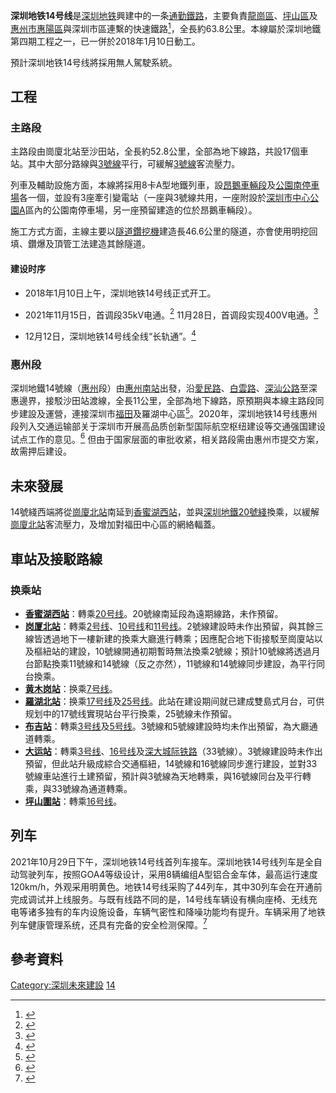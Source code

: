 {{SZ Future infrastructure}}
{{NoteTA
|G1 = Transport
|G2 = Unit
|1 = 布吉
}}
{{Infobox rail line
| name        = 深圳地鐵14號線
| other_name = 東部快綫／深惠線
| logo        = ShenzhenMetroLine14.svg
| logo_width  = 100px
| color       = {{深圳地铁色彩|14号线}}
| image       = 
| image_width = 
| image_alt   =
| caption     = 
| type        = [[城市軌道交通|城市軌道交通]]
| system      = [[深圳地鐵|深圳地鐵]]
| status      = 興建中
| locale      = {{CHN}}[[廣東省|廣東省]][[深圳市|深圳市]]及[[惠州市|惠州市]]
| start       = [[崗廈北站|崗廈北]]
| end         = [[新橋站（惠州市）|新橋]]
| stations    = 
| routes      = 1
| daily_ridership = 
| open        = 預計2022年
| close       = 
| owner       = [[深圳市地鐵集團|深圳市地鐵集團]]
| operator    = [[深圳市地鐵集團|深圳市地鐵集團]]
| character   = 地下
| depot       = [[昂鵝車輛段|昂鵝車輛段]]、[[公園南停車場|公園南停車場]]
| stock       = [[深圳地铁中车长客A型电动列车|深圳地铁中车长客A型电动列车]]
| signalling  = [[北京交控科技|北京交控科技]] [[CBTC|CBTC]]
| linelength  = 63.8公里
| tracklength = 
| tracks = 2條
| gauge       = 1435 mm
| electrification = [[接觸網供電|接觸網供電]]，1,500V [[直流電|DC]]
| speed       = 120km/h
| elevation   = 
| website     =
| map = {{深圳地鐵RDT/14}}
| map_state   = collapsed
}}


'''深圳地铁14号线'''是[[深圳地铁|深圳地铁]]興建中的一条[[通勤鐵路|通勤鐵路]]，主要負責[[龍崗區|龍崗區]]、[[坪山區|坪山區]]及[[惠州市|惠州市]][[惠陽區|惠陽區]]與深圳市區連繫的快速鐵路<ref>{{cite web| publisher=贏商網| url=http://sz.winshang.com/news-522974.html| title=“六大轨道交通枢纽”布局龙岗 两条线今明两年开工| date=2015-09-09| access-date=2015-09-09| archive-date=2019-07-29| archive-url=https://web.archive.org/web/20190729231304/http://sz.winshang.com/news-522974.html| dead-url=no}}</ref>，全長約63.8公里。本線屬於深圳地鐵第四期工程之一，已一併於2018年1月10日動工。

預計深圳地铁14号线將採用無人駕駛系統。

== 工程 ==
=== 主路段 ===
主路段由崗廈北站至沙田站，全長約52.8公里，全部為地下線路，共設17個車站。其中大部分路線與[[深圳地鐵3號線|3號線]]平行，可緩解[[深圳地鐵3號線|3號線]]客流壓力。

列車及輔助設施方面，本線將採用8卡A型地鐵列車，設[[昂鵝車輛段|昂鵝車輛段]]及[[公園南停車場|公園南停車場]]各一個，並設有3座牽引變電站（一座與3號線共用，一座附設於[[深圳市中心公園|深圳市中心公園]]A區內的公園南停車場，另一座預留建造的位於昂鵝車輛段）。

施工方式方面，主線主要以[[隧道鑽挖機|隧道鑽挖機]]建造長46.6公里的隧道，亦會使用明挖回填、鑽爆及頂管工法建造其餘隧道。

==== 建设时序 ====
* 2018年1月10日上午，深圳地铁14号线正式开工。

* 2021年11月15日，首调段35kV电通。<ref>{{cite news |url=https://www.sznews.com/news/content/2021-11/16/content_24742087.htm |title=深圳地铁14号线最新进展：首调段35kV电通！ |date=2021-11-16 |work=深圳新闻网 |accessdate=2021-12-17 |archive-date=2021-12-17 |archive-url=https://web.archive.org/web/20211217125359/https://www.sznews.com/news/content/2021-11/16/content_24742087.htm |dead-url=no }}</ref> 11月28日，首调段实现400V电通。<ref>{{cite news |url=https://www.sznews.com/news/content/2021-11/30/content_24777895_0.htm |title=延伸至坪山区的首条地铁线路14号线，携俩关键节点来报道！ |date=2021-11-30 |work=深圳市轨道交通 |publisher=深圳新闻网 |accessdate=2021-12-17 |archive-date=2021-12-17 |archive-url=https://web.archive.org/web/20211217125408/https://www.sznews.com/news/content/2021-11/30/content_24777895_0.htm |dead-url=no }}</ref>

* 12月12日，深圳地铁14号线全线“长轨通”。<ref>{{cite news |url=http://www.sznews.com/news/content/2021-12/13/content_24808653.htm |title=深圳地铁14号线实现双线“长轨通” |date=2021-12-13 |work=深圳特区报 |publisher=深圳新闻网 |accessdate=2021-12-17 |archive-date=2021-12-17 |archive-url=https://web.archive.org/web/20211217125402/http://www.sznews.com/news/content/2021-12/13/content_24808653.htm |dead-url=no }}</ref>

=== 惠州段 ===
深圳地鐵14號線（[[惠州|惠州]]段）由[[惠州南站|惠州南站]]出發，沿[[愛民路|愛民路]]、[[白雲路|白雲路]]、[[深汕公路|深汕公路]]至深惠邊界，接駁沙田站渡線，全長11公里，全部為地下線路，原預期與本線主路段同步建設及運營，連接深圳市[[福田|福田]]及羅湖中心區<ref>{{cite news| url=http://news.wenweipo.com/2016/04/07/IN1604070048.htm| title=深圳地鐵14號線延伸至惠州| date=2016-04-07| newspaper=[[文汇报_(香港)|文匯報]]| accessdate=2016-04-08| archive-date=2021-01-27| archive-url=https://web.archive.org/web/20210127163823/http://news.wenweipo.com/2016/04/07/IN1604070048.htm| dead-url=no}}</ref>。2020年，深圳地铁14号线惠州段列入交通运输部关于深圳市开展高品质创新型国际航空枢纽建设等交通强国建设试点工作的意见。<ref>{{cite web|url=http://www.gov.cn/zhengce/zhengceku/2020-09/02/content_5539536.htm|title=交通运输部关于深圳市开展高品质创新型国际航空枢纽建设等交通强国建设试点工作的意见|publisher=交通运输部|date=2020-09-02|access-date=2020-09-05|archive-date=2020-12-03|archive-url=https://web.archive.org/web/20201203012941/http://www.gov.cn/zhengce/zhengceku/2020-09/02/content_5539536.htm|dead-url=no}}</ref> 但由于国家层面的审批收紧，相关路段需由惠州市提交方案，故需押后建设。

== 未來發展 ==
14號綫西端將從[[崗廈北站|崗廈北站]]南延到[[香蜜湖西站|香蜜湖西站]]，並與[[深圳地鐵20號綫|深圳地鐵20號綫]]換乘，以緩解[[崗廈北站|崗廈北站]]客流壓力，及增加對福田中心區的網絡輻蓋。

== 車站及接駁路線 ==
{{深圳地鐵14號線車站列表}}
=== 换乘站 ===
* '''[[香蜜湖西站|香蜜湖西站]]'''：轉乘[[深圳地铁20号线|20号线]]。20號線南延段為遠期線路，未作預留。
* '''[[岗厦北站|岗厦北站]]'''：轉乘[[深圳地铁2号线|2号线]]、[[深圳地铁10号线|10号线]]和[[深圳地铁11号线|11号线]]。2號線建設時未作出預留，與其餘三線皆透過地下一樓新建的換乘大廳進行轉乘；因應配合地下街接駁至崗廈站以及樞紐站的建設，10號線開通初期暫時無法換乘2號線；預計10號線將透過月台節點換乘11號線和14號線（反之亦然），11號線和14號線同步建設，為平行同台換乘。
* '''[[黄木岗站|黄木岗站]]'''：换乘[[深圳地铁7号线|7号线]]。
* '''[[羅湖北站|羅湖北站]]'''：换乘[[深圳地铁17号线|17号线]]及[[深圳地铁25号线|25号线]]。此站在建设期间就已建成雙島式月台，可供规划中的17號线實現站台平行換乘，25號線未作預留。
* '''[[布吉站|布吉站]]'''：轉乘[[深圳地铁3号线|3号线]]及[[深圳地铁5号线|5号线]]。3號線和5號線建設時均未作出預留，為大廳通道轉乘。
* '''[[大运站|大运站]]'''：轉乘[[深圳地铁3号线|3号线]]、[[深圳地铁16号线|16号线]]及[[深大城际铁路|深大城际铁路]]（33號線）。3號線建設時未作出預留，但此站升級成綜合交通樞紐，14號線和16號線同步進行建設，並對33號線車站進行土建預留，預計與3號線為天地轉乘，與16號線同台及平行轉乘，與33號線為通道轉乘。
* '''[[坪山圍站|坪山圍站]]'''：轉乘[[深圳地铁16号线|16号线]]。

== 列车 ==
{{main|深圳地铁中车长客A型电动列车}}
2021年10月29日下午，深圳地铁14号线首列车接车。深圳地铁14号线列车是全自动驾驶列车，按照GOA4等级设计，采用8辆编组A型铝合金车体，最高运行速度120km/h，外观采用明黄色。地铁14号线采购了44列车，其中30列车会在开通前完成调试并上线服务。与既有线路不同的是，14号线车辆设有横向座椅、无线充电等诸多独有的车内设施设备，车辆气密性和降噪功能均有提升。车辆采用了地铁列车健康管理系统，还具有完备的安全检测保障。<ref>{{cite news |url=https://www.szmc.net/home/xinwenzhongxin/gongsixinwen/202110/94205.html |title=深圳地铁“喜提”14号线首列车并举行中国标准地铁列车研制合作签约仪式 |date=2021-10-29 |work=深圳地铁 |accessdate=2021-12-17 |archive-date=2021-12-17 |archive-url=https://web.archive.org/web/20211217132612/https://www.szmc.net/home/xinwenzhongxin/gongsixinwen/202110/94205.html |dead-url=no }}</ref>

== 參考資料 ==
{{Reflist}}
{{深圳地鐵14號線車站|Nocat}}
{{深圳轨道交通}}
{{粤港澳大湾区公共交通}}

[[Category:深圳未來建設|Category:深圳未來建設]]
[[Category:深圳地鐵路線|14]]